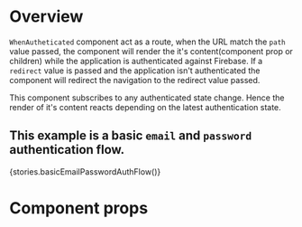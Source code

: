 
<Meta title="Auth/Components" component={WhenAuthenticated} />

# Overview

`WhenAutheticated` component act as a route, when the URL match the `path` value passed, the component will render
the it's content(component prop or children) while the application is authenticated against Firebase. If a `redirect` value is passed
and the application isn't authenticated the component will redirect the navigation to the redirect value passed.

This component subscribes to any authenticated state change. Hence the render of it's content reacts depending
on the latest authentication state.

## This example is a basic `email` and `password` authentication flow.

<Preview>
    <Story name="WhenAuthenticated">{stories.basicEmailPasswordAuthFlow()}</Story>
</Preview>

# Component props

<Props of={WhenAuthenticated} />
